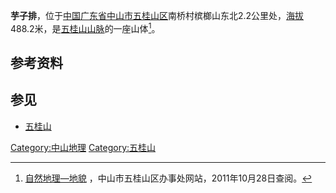 {{Infobox mountain
| Name = 芋子排
| Photo            = 
| Photo size       = 
| Caption          = 五桂山山脉
| Elevation = 488.2米
| Location = [[中国|中国]][[广东省|广东省]][[中山市|中山市]]
| Coordinates = 
}}
'''芋子排'''，位于[[中华人民共和国|中国]][[广东省|广东省]][[中山市|中山市]][[五桂山区|五桂山区]]南桥村槟榔山东北2.2公里处，[[海拔|海拔]]488.2米，是[[五桂山山脉|五桂山山脉]]的一座山体<ref>[http://www.wuguishan.gov.cn/zwgk/zwgk_content.php?sub_id=201&news_id=33811 自然地理—地貌] {{webarchive|url=https://web.archive.org/web/20140222013914/http://www.wuguishan.gov.cn/zwgk/zwgk_content.php?sub_id=201&news_id=33811 |date=2014-02-22 }}，中山市五桂山区办事处网站，2011年10月28日查阅。</ref>。

==参考资料==
<div style="font-size: 85%">
<references />
</div>

==参见==
*[[五桂山|五桂山]]

[[Category:中山地理|Category:中山地理]]
[[Category:五桂山|Category:五桂山]]